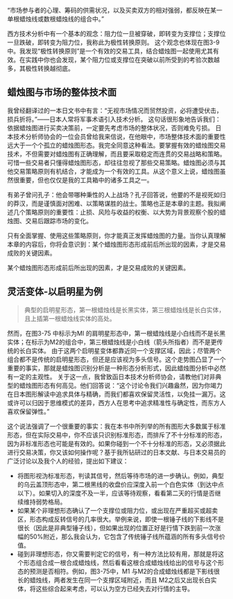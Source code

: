 
“市场参与者的心理、筹码的供需状况，以及买卖双方的相对强弱，都反映在某一单根蜡烛线或数根蜡烛线的组合中。”

西方技术分析中有一个基本的观念：阻力位一旦被穿破，即转变为支撑位；支撑位一旦跌破，即转变为阻力位，我称此为极性转换原则。
这个观念也体现在图3-9中。我发现“极性转换原则”是一个有效的交易工具，结合蜡烛图一起使用尤其有效。在实践中你也会发现，某个阻力位或支撑位在突破以前所受到的考验次数越多，其极性转换越彻底。

<ImageRender alt='test1' width='auto' height='auto' path='/candleNew/0-excerpt.png' />

## 蜡烛图与市场的整体技术面
我曾经翻译过的一本日文书中有言：“无视市场情况而贸然投资，必将遭受伏击，损兵折将。”——日本人常将军事术语引入技术分析。
这句话很形象地告诉我们：依据蜡烛图进行买卖决策前，一定要先考虑市场的整体状况，否则难免亏损。
日本技术分析师协会的一位会员曾给我来信说，在他眼中，市场整体技术面的重要性远大于一个个孤立的蜡烛图形态。我完全同意这种看法。要掌握有效的蜡烛图交易技术，不但需要对蜡烛图有正确理解，而且要采取稳定而连贯的交易战略和策略。可惜一些交易者只懂得蜡烛图形态，却往往忽视了那些交易策略。蜡烛图必须与其他交易策略原则有机结合，才能成为一个有效的工具。从这个意义上说，蜡烛图虽然很重要，但也仅仅是我的工具箱中的诸多工具之一。

有弟子曾问孔子：他会带哪种秉性的人上战场？孔子回答说，他要的不是视死如归的莽汉，而是谨慎面对困难、以策略谋胜的战士。策略也正是本章的主题。我拟阐述几个策略原则的重要性：止损、风险与收益的权衡、以大势为背景观察个股的蜡烛图、交易后跟踪市场的变化。

只有全面掌握、使用这些策略原则，你才能真正发挥蜡烛图的力量。当你认真理解本章的内容后，你将会意识到：某个蜡烛图形态形成前后所出现的因素，才是交易成败的关键因素。

某个蜡烛图形态形成前后所出现的因素，才是交易成败的关键因素。

## 灵活变体-以启明星为例
>典型的启明星形态，第一根蜡烛线是长黑实体，第三根蜡烛线是长白实体，且上插第一根蜡烛线实体的高处。

然而，在图3-75 中标示为MI 的肩明星形态中，第一根蜡烛线是小白线而不是长黑实体；在标示为M2的组合中，第三根蜡烛线是小白线（箭头所指者）而不是更传统的长白实体。
由于这两个启明星变体都靠近同一个支撑区域，因此；尽管两个组合都不是传统的启明星形态，但还是应该视为多头信号。这个走势图凸显了一个重要的事实，那就是蜡烛图识别分析是一种形态分析形式，因此蜡烛图分析中必然有一定的主观性。
关于这一点，我曾致函日本技术分析师协会，请教他们对非典型的蜡烛图形态有何高见。他们回答说：“这个讨论令我们兴趣盎然，因为你竭力在日本图形解读中追求具体与精确，而我们都喜欢保留灵活性，以免挂一漏万。这或许可以归因于思维模式的差异，西方人在思考中追求精准性与确定性，而东方人喜欢保留弹性。”

这个说法强调了一个很重要的事实：我在本书中所列举的所有图形大多数属于标准形态，但在实际交易中，你不应该只识别标准形态，而排斥了不十分标准的形态，因为非标准形态也可能是有效的。如果你碰到一个不十分标准的形态，又必须据此进行交易决策，你又该如何操作呢？基于我所钻研过的日本文献、与日本交易员的广泛讨论以及我个人的经验，提出如下建议：
* 将图形视沩标准形态，判读其信号，然后等待市场的进一步确认。例如，典型的乌云盖顶形态中，第二根黑线的收盘价应深度入前一个白色实体（到达中点以下）。如果切入的深度不及一半，应该等待观察，看看第二天的行情是否继续维持弱势格局。
* 如果某个非理想形态确认了一个支撑位或阻力位，或出现在严重超买或超卖区，形态构成反转信号的几率很大。举例来说，即使一根锤子线的下影线不是很长（因此是非典型锤子线），但如果出现的位置正好是行情下跌到前一次涨幅的50%附近，那么我会认为，它包含了传统锤子线所蕴涵的所有多头信号价值。
* 碰到非理想形态，你又需要判定它的信号，有一种方法比较有用，那就是将这个形态组合成一根合成蜡烛线，然后看看这根合成蜡烛线给出的信号与这个形态的预测是否相符。例如，图3-75中，M1 与M2的合成蜡烛线都是下影线很长的蜡烛线，两者发生在同一个支撑区域附近，而且 M2之后又出现长白实体，将这些综合起来考虑，可以认为空方已经失去对行情的主导。

<ImageRender alt='test1' width='auto' height='auto' path='/candleNew/12-venus6.png' />
